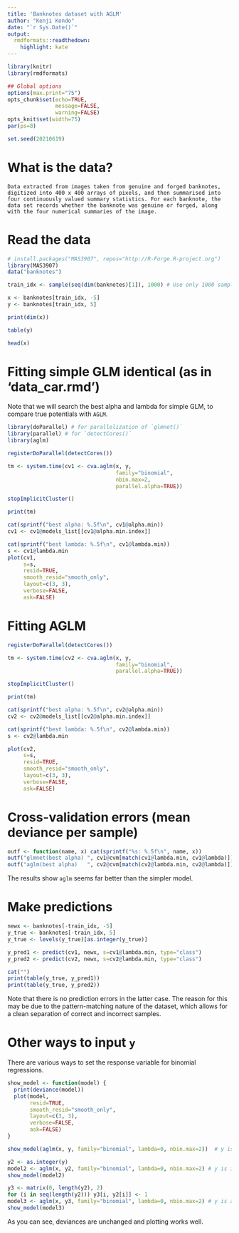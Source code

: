 ```yaml
---
title: 'Banknotes dataset with AGLM'
author: "Kenji Kondo"
date: "`r Sys.Date()`"
output:
  rmdformats::readthedown:
    highlight: kate
---
```


```r
library(knitr)
library(rmdformats)

## Global options
options(max.print="75")
opts_chunk$set(echo=TRUE,
               message=FALSE,
               warning=FALSE)
opts_knit$set(width=75)
par(ps=8)

set.seed(20210619)
```


# What is the data?

```
Data extracted from images taken from genuine and forged banknotes, digitized into 400 x 400 arrays of pixels, and then summarised into four continuously valued summary statistics. For each banknote, the data set records whether the banknote was genuine or forged, along with the four numerical summaries of the image.
```

# Read the data

```r
# install.packages("MAS3907", repos="http://R-Forge.R-project.org")
library(MAS3907)
data("banknotes")

train_idx <- sample(seq(dim(banknotes)[1]), 1000) # Use only 1000 samples for fitting

x <- banknotes[train_idx, -5]
y <- banknotes[train_idx, 5]

print(dim(x))
```

```r
table(y)
```

```r
head(x)
```


# Fitting simple GLM identical (as in 'data_car.rmd')

Note that we will search the best alpha and lambda for simple GLM, to compare true potentials with `AGLM`.

```r
library(doParallel) # for parallelization of `glmnet()`
library(parallel) # for `detectCores()`
library(aglm)

registerDoParallel(detectCores())

tm <- system.time(cv1 <- cva.aglm(x, y,
                                  family="binomial",
                                  nbin.max=2,
                                  parallel.alpha=TRUE))

stopImplicitCluster()

print(tm)
```

```r
cat(sprintf("best alpha: %.5f\n", cv1@alpha.min))
cv1 <- cv1@models_list[[cv1@alpha.min.index]]

cat(sprintf("best lambda: %.5f\n", cv1@lambda.min))
s <- cv1@lambda.min
plot(cv1,
     s=s,
     resid=TRUE,
     smooth_resid="smooth_only",
     layout=c(3, 3),
     verbose=FALSE,
     ask=FALSE)
```


# Fitting AGLM

```r
registerDoParallel(detectCores())

tm <- system.time(cv2 <- cva.aglm(x, y,
                                  family="binomial",
                                  parallel.alpha=TRUE))

stopImplicitCluster()

print(tm)
```

```r
cat(sprintf("best alpha: %.5f\n", cv2@alpha.min))
cv2 <- cv2@models_list[[cv2@alpha.min.index]]

cat(sprintf("best lambda: %.5f\n", cv2@lambda.min))
s <- cv2@lambda.min

plot(cv2,
     s=s,
     resid=TRUE,
     smooth_resid="smooth_only",
     layout=c(3, 3),
     verbose=FALSE,
     ask=FALSE)
```


# Cross-validation errors (mean deviance per sample)

```r
outf <- function(name, x) cat(sprintf("%s: %.5f\n", name, x))
outf("glmnet(best alpha) ", cv1@cvm[match(cv1@lambda.min, cv1@lambda)])
outf("aglm(best alpha)   ", cv2@cvm[match(cv2@lambda.min, cv2@lambda)])
```

The results show `aglm` seems far better than the simpler model.


# Make predictions

```r
newx <- banknotes[-train_idx, -5]
y_true <- banknotes[-train_idx, 5]
y_true <- levels(y_true)[as.integer(y_true)]

y_pred1 <- predict(cv1, newx, s=cv1@lambda.min, type="class")
y_pred2 <- predict(cv2, newx, s=cv2@lambda.min, type="class")

cat("")
print(table(y_true, y_pred1))
print(table(y_true, y_pred2))
```

Note that there is no prediction errors in the latter case.
The reason for this may be due to the pattern-matching nature of the dataset, which allows for a clean separation of correct and incorrect samples.


# Other ways to input `y`

There are various ways to set the response variable for binomial regressions.

```r
show_model <- function(model) {
  print(deviance(model))
  plot(model,
       resid=TRUE,
       smooth_resid="smooth_only",
       layout=c(3, 3),
       verbose=FALSE,
       ask=FALSE)
}

show_model(aglm(x, y, family="binomial", lambda=0, nbin.max=2))  # y is factors
```

```r
y2 <- as.integer(y)
model2 <- aglm(x, y2, family="binomial", lambda=0, nbin.max=2) # y is integers
show_model(model2)
```

```r
y3 <- matrix(0, length(y2), 2)
for (i in seq(length(y2))) y3[i, y2[i]] <- 1
model3 <- aglm(x, y3, family="binomial", lambda=0, nbin.max=2) # y is a count table
show_model(model3)
```

As you can see, deviances are unchanged and plotting works well.
